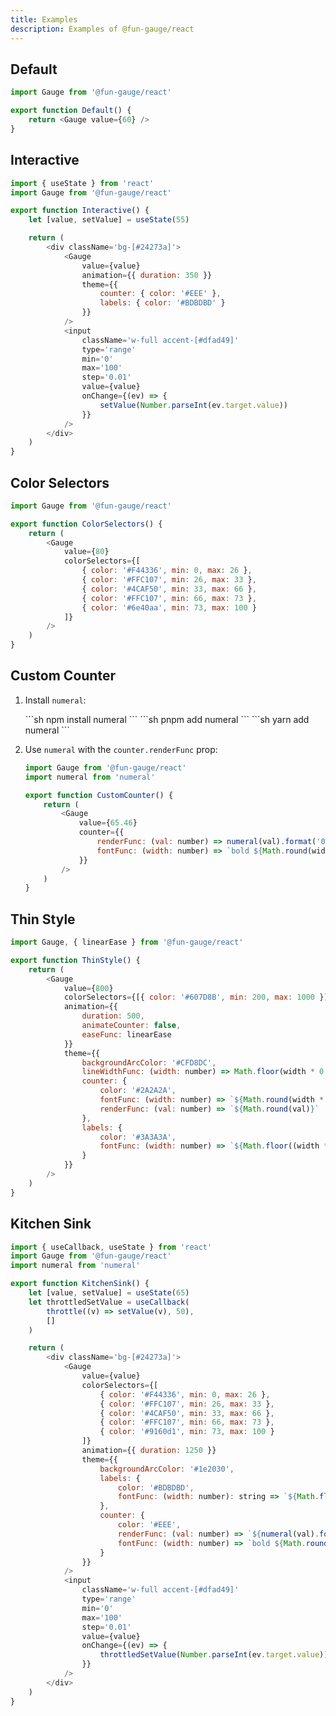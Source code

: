 ```yaml
---
title: Examples
description: Examples of @fun-gauge/react
---
```



## Default

<div className='flex justify-center'>
    <div className='flex max-w-sm min-h-50 bg-[#eff1f5] p-2'>
        <Default client:visible="react" />
    </div>
</div>


```javascript
import Gauge from '@fun-gauge/react'

export function Default() {
    return <Gauge value={60} />
}
```


## Interactive

<div className='flex justify-center'>
    <div className='flex max-w-sm min-h-50 bg-[#24273a] p-2'>
        <Interactive client:visible="react" />
    </div>
</div>

```javascript
import { useState } from 'react'
import Gauge from '@fun-gauge/react'

export function Interactive() {
    let [value, setValue] = useState(55)

    return (
        <div className='bg-[#24273a]'>
            <Gauge
                value={value}
                animation={{ duration: 350 }}
                theme={{
                    counter: { color: '#EEE' },
                    labels: { color: '#BDBDBD' }
                }}
            />
            <input
                className='w-full accent-[#dfad49]'
                type='range'
                min='0'
                max='100'
                step='0.01'
                value={value}
                onChange={(ev) => {
                    setValue(Number.parseInt(ev.target.value))
                }}
            />
        </div>
    )
}
```


## Color Selectors

<div className='flex justify-center'>
    <div className='flex max-w-sm min-h-50 bg-[#eff1f5] p-2'>
        <ColorSelectors client:visible="react" />
    </div>
</div>

```javascript
import Gauge from '@fun-gauge/react'

export function ColorSelectors() {
    return (
        <Gauge
            value={80}
            colorSelectors={[
                { color: '#F44336', min: 0, max: 26 },
                { color: '#FFC107', min: 26, max: 33 },
                { color: '#4CAF50', min: 33, max: 66 },
                { color: '#FFC107', min: 66, max: 73 },
                { color: '#6e40aa', min: 73, max: 100 }
            ]}
        />
    )
}
```


## Custom Counter

<div className='flex justify-center'>
    <div className='flex max-w-sm min-h-50 bg-[#eff1f5] p-2'>
        <CustomCounter client:visible="react" />
    </div>
</div>


<Steps>

1. Install `numeral`:

    <Tabs>
        <TabItem label="npm">
            ```sh
            npm install numeral
            ```
        </TabItem>
        <TabItem label="pnpm">
            ```sh
            pnpm add numeral
            ```
        </TabItem>
        <TabItem label="yarn">
            ```sh
            yarn add numeral
            ```
        </TabItem>
    </Tabs>

2. Use `numeral` with the `counter.renderFunc` prop:

    ```javascript
    import Gauge from '@fun-gauge/react'
    import numeral from 'numeral'

    export function CustomCounter() {
        return (
            <Gauge
                value={65.46}
                counter={{
                    renderFunc: (val: number) => numeral(val).format('0.00'),
                    fontFunc: (width: number) => `bold ${Math.round(width * 0.2)}px arial`
                }}
            />
        )
    }
    ```

</Steps>


## Thin Style

<div className='flex justify-center'>
    <div className='flex max-w-sm min-h-50 bg-[#eff1f5] p-2'>
        <ThinStyle client:visible="react" />
    </div>
</div>

```javascript
import Gauge, { linearEase } from '@fun-gauge/react'

export function ThinStyle() {
    return (
        <Gauge
            value={800}
            colorSelectors={[{ color: '#607D8B', min: 200, max: 1000 }]}
            animation={{
                duration: 500,
                animateCounter: false,
                easeFunc: linearEase
            }}
            theme={{
                backgroundArcColor: '#CFD8DC',
                lineWidthFunc: (width: number) => Math.floor(width * 0.04),
                counter: {
                    color: '#2A2A2A',
                    fontFunc: (width: number) => `${Math.round(width * 0.24)}px courier`,
                    renderFunc: (val: number) => `${Math.round(val)}`
                },
                labels: {
                    color: '#3A3A3A',
                    fontFunc: (width: number) => `${Math.floor((width * 0.05) / 2)}px arial`
                }
            }}
        />
    )
}
```


## Kitchen Sink

<div className='flex justify-center'>
    <div className='flex max-w-sm min-h-50 bg-[#24273a] p-2'>
        <KitchenSink client:visible="react" />
    </div>
</div>

```javascript
import { useCallback, useState } from 'react'
import Gauge from '@fun-gauge/react'
import numeral from 'numeral'

export function KitchenSink() {
    let [value, setValue] = useState(65)
    let throttledSetValue = useCallback(
        throttle((v) => setValue(v), 50),
        []
    )

    return (
        <div className='bg-[#24273a]'>
            <Gauge
                value={value}
                colorSelectors={[
                    { color: '#F44336', min: 0, max: 26 },
                    { color: '#FFC107', min: 26, max: 33 },
                    { color: '#4CAF50', min: 33, max: 66 },
                    { color: '#FFC107', min: 66, max: 73 },
                    { color: '#9160d1', min: 73, max: 100 }
                ]}
                animation={{ duration: 1250 }}
                theme={{
                    backgroundArcColor: '#1e2030',
                    labels: {
                        color: '#BDBDBD',
                        fontFunc: (width: number): string => `${Math.floor((width * 0.095) / 2)}px courier`
                    },
                    counter: {
                        color: '#EEE',
                        renderFunc: (val: number) => `${numeral(val).format('0.00')}%`,
                        fontFunc: (width: number) => `bold ${Math.round(width * 0.17)}px courier`
                    }
                }}
            />
            <input
                className='w-full accent-[#dfad49]'
                type='range'
                min='0'
                max='100'
                step='0.01'
                value={value}
                onChange={(ev) => {
                    throttledSetValue(Number.parseInt(ev.target.value))
                }}
            />
        </div>
    )
}


```

